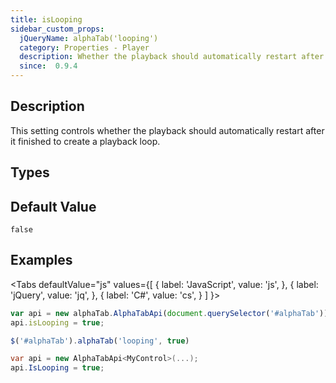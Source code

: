 ```yaml
---
title: isLooping
sidebar_custom_props:
  jQueryName: alphaTab('looping')
  category: Properties - Player
  description: Whether the playback should automatically restart after it finished
  since:  0.9.4
---
```


<SinceBadge since="0.9.4" />


## Description
This setting controls whether the playback should automatically restart after it finished to create a playback loop.


<PropertyDescription metadata={metadata} />

## Types

<TypeTable>
    <TypeRow type="all" name="bool" />
</TypeTable>

## Default Value

`false`

## Examples

<Tabs
  defaultValue="js"
  values={[
    { label: 'JavaScript', value: 'js', },
    { label: 'jQuery', value: 'jq', },
    { label: 'C#', value: 'cs', }
  ]
}>
<TabItem value="js">

```js
var api = new alphaTab.AlphaTabApi(document.querySelector('#alphaTab'));
api.isLooping = true;
```

</TabItem>
<TabItem value="jq">

```js
$('#alphaTab').alphaTab('looping', true)
```

</TabItem>
<TabItem value="cs">

```csharp
var api = new AlphaTabApi<MyControl>(...);
api.IsLooping = true;
```

</TabItem>
</Tabs>
